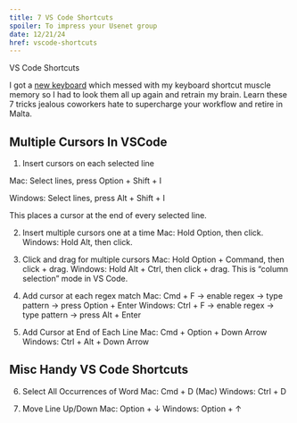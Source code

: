 ```yaml
---
title: 7 VS Code Shortcuts
spoiler: To impress your Usenet group
date: 12/21/24
href: vscode-shortcuts
---
```


VS Code Shortcuts

I got a [new keyboard](https://rkgamingstore.com/products/rk-87-keys-keyboard) which messed with my keyboard shortcut muscle memory so I had to look them all up again and retrain my brain. Learn these 7 tricks jealous coworkers hate to supercharge your workflow and retire in Malta.

## Multiple Cursors In VSCode

1. Insert cursors on each selected line

Mac: Select lines, press Option + Shift + I

Windows: Select lines, press Alt + Shift + I

This places a cursor at the end of every selected line.

2. Insert multiple cursors one at a time
Mac: Hold Option, then click.
Windows: Hold Alt, then click.

3. Click and drag for multiple cursors
Mac: Hold Option + Command, then click + drag.
Windows: Hold Alt + Ctrl, then click + drag.
This is “column selection” mode in VS Code.

4. Add cursor at each regex match
Mac: Cmd + F → enable regex → type pattern → press Option + Enter
Windows: Ctrl + F → enable regex → type pattern → press Alt + Enter

5. Add Cursor at End of Each Line
Mac: Cmd + Option + Down Arrow
Windows: Ctrl + Alt + Down Arrow

## Misc Handy VS Code Shortcuts

6. Select All Occurrences of Word
Mac: Cmd + D (Mac)
Windows: Ctrl + D

7. Move Line Up/Down
Mac: Option + ↓
Windows: Option + ↑

